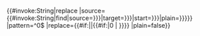 {{#invoke:String|replace
|source={{#invoke:String|find|source={{{source|{{{1|}}}}}}|target={{{target|{{{2|}}}}}}|start={{{start|{{{3|}}}}}}|plain={{{plain|{{{4|}}}}}}}}
|pattern=^0$
|replace={{#if:{{{nomatch|}}}|{{{nomatch|}}}|{{#if:{{{nomatch}}}|0<!-- no replacement -->|<!--return blank-->}}}}
|plain=false}}<!--

--><noinclude>{{documentation}}</noinclude>
